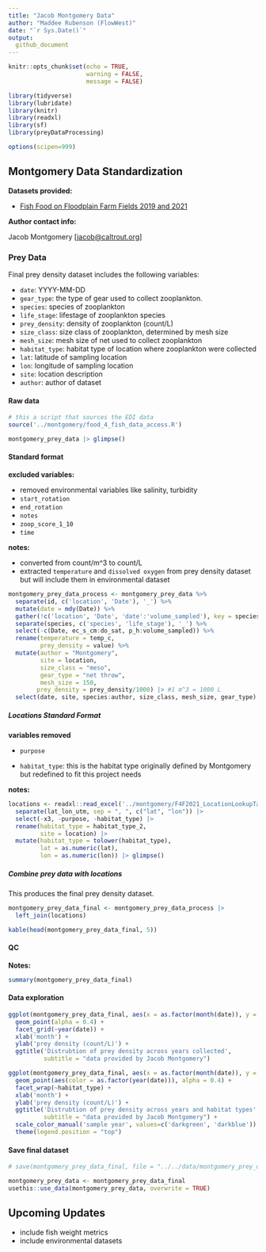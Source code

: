 ```yaml
---
title: "Jacob Montgomery Data"
author: "Maddee Rubenson (FlowWest)"
date: "`r Sys.Date()`"
output:
  github_document
---
```


```r
knitr::opts_chunk$set(echo = TRUE,
                      warning = FALSE, 
                      message = FALSE)

library(tidyverse)
library(lubridate)
library(knitr)
library(readxl)
library(sf)
library(preyDataProcessing)

options(scipen=999)
```

## Montgomery Data Standardization

**Datasets provided:**

-   [Fish Food on Floodplain Farm Fields 2019 and 2021](https://portal.edirepository.org/nis/mapbrowse?packageid=edi.996.2)

**Author contact info:**

Jacob Montgomery [[jacob\@caltrout.org](jacob@caltrout.org)]

### Prey Data

Final prey density dataset includes the following variables:

-   `date`: YYYY-MM-DD
-   `gear_type`: the type of gear used to collect zooplankton.
-   `species`: species of zooplankton
-   `life_stage`: lifestage of zooplankton species
-   `prey_density`: density of zooplankton (count/L)
-   `size_class`: size class of zooplankton, determined by mesh size
-   `mesh_size`: mesh size of net used to collect zooplankton
-   `habitat_type`: habitat type of location where zooplankton were collected
-   `lat`: latitude of sampling location
-   `lon`: longitude of sampling location
-   `site`: location description
-   `author`: author of dataset

#### Raw data

```r
# this a script that sources the EDI data
source('../montgomery/food_4_fish_data_access.R')

montgomery_prey_data |> glimpse()
```

#### Standard format

**excluded variables:**

-   removed environmental variables like salinity, turbidity
-   `start_rotation`
-   `end_rotation`
-   `notes`
-   `zoop_score_1_10`
-   `time`

**notes:**

-   converted from count/m\^3 to count/L
-   extracted `temperature` and `dissolved oxygen` from prey density dataset but will include them in environmental dataset

```r
montgomery_prey_data_process <- montgomery_prey_data %>%
  separate(id, c('location', 'Date'), '_') %>% 
  mutate(date = mdy(Date)) %>% 
  gather(!c('location', 'Date', 'date':'volume_sampled'), key = species, value = value) %>%
  separate(species, c('species', 'life_stage'), '_') %>%
  select(-c(Date, ec_s_cm:do_sat, p_h:volume_sampled)) %>%
  rename(temperature = temp_c,
         prey_density = value) %>%
  mutate(author = "Montgomery", 
         site = location,
         size_class = "meso",
         gear_type = "net throw",
         mesh_size = 150,
        prey_density = prey_density/1000) |> #1 m^3 = 1000 L 
  select(date, site, species:author, size_class, mesh_size, gear_type) 

```

##### Locations Standard Format

**variables removed**

-   `purpose`

-   `habitat_type`: this is the habitat type originally defined by Montgomery but redefined to fit this project needs

**notes:**

```r

locations <- readxl::read_excel('../montgomery/F4F2021_LocationLookupTable_20221108.xlsx') |> janitor::clean_names() |> 
  separate(lat_lon_utm, sep = ", ", c("lat", "lon")) |> 
  select(-x3, -purpose, -habitat_type) |> 
  rename(habitat_type = habitat_type_2,
         site = location) |> 
  mutate(habitat_type = tolower(habitat_type),
         lat = as.numeric(lat),
         lon = as.numeric(lon)) |> glimpse()
```

##### Combine prey data with locations

This produces the final prey density dataset.

```r

montgomery_prey_data_final <- montgomery_prey_data_process |> 
  left_join(locations)

kable(head(montgomery_prey_data_final, 5))

```

#### QC

**Notes:**

```r
summary(montgomery_prey_data_final)
```

#### Data exploration

```r
ggplot(montgomery_prey_data_final, aes(x = as.factor(month(date)), y = prey_density)) + 
  geom_point(alpha = 0.4) + 
  facet_grid(~year(date)) + 
  xlab('month') +
  ylab('prey density (count/L)') + 
  ggtitle('Distrubtion of prey density across years collected', 
          subtitle = "data provided by Jacob Montgomery") 

ggplot(montgomery_prey_data_final, aes(x = as.factor(month(date)), y = prey_density)) + 
  geom_point(aes(color = as.factor(year(date))), alpha = 0.4) + 
  facet_wrap(~habitat_type) + 
  xlab('month') +
  ylab('prey density (count/L)') + 
  ggtitle('Distrubtion of prey density across years and habitat types', 
          subtitle = "data provided by Jacob Montgomery") +  
  scale_color_manual('sample year', values=c('darkgreen', 'darkblue')) + 
  theme(legend.position = "top")

```

#### Save final dataset

```r

# save(montgomery_prey_data_final, file = "../../data/montgomery_prey_data.rda")

montgomery_prey_data <- montgomery_prey_data_final
usethis::use_data(montgomery_prey_data, overwrite = TRUE)

```

## Upcoming Updates

* include fish weight metrics
* include environmental datasets
